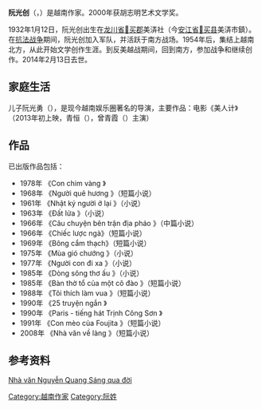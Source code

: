 {{refimprove|time=2015-01-20T06:07:33+00:00}}
'''阮光创'''（{{vie|v='''Nguyễn Quang Sáng'''}}，{{bd|1932年|1月12日|2014年|2月13日|catIdx=Nguyen}}）是越南作家。2000年获胡志明艺术文学奖。

1932年1月12日，阮光创出生在[[龙川市|龙川省]][[𢄂买县_(安江省)|𢄂买郡]]美㳥社（今[[安江省|安江省]][[𢄂买县_(安江省)|𢄂买县]]美㳥市鎮）。在[[法越战争|抗法战争]]期间，阮光创加入军队，并活跃于南方战场。1954年后，集结上越南北方，从此开始文学创作生涯。到反美越战期间，回到南方，参加战争和继续创作。2014年2月13日去世。

== 家庭生活 ==
儿子阮光勇（{{lang-vi|Nguyễn Quang Dũng}}），是现今越南娱乐圈著名的导演，主要作品：电影《美人计》（2013年初上映，青恒（{{lang-vi|Thanh Hằng}}），曾青霞（{{lang-vi|Tăng Thanh Hà}}）主演）

== 作品 ==
已出版作品包括：
*1978年 《Con chim vàng 》
*1968年 《Người quê hương 》（短篇小说）
*1961年 《Nhật ký người ở lại 》（小说）
*1963年 《Đất lửa 》（小说）
*1966年 《Câu chuyện bên trận địa pháo 》（中篇小说）
*1966年 《Chiếc lược ngà》（短篇小说）
*1969年 《Bông cẩm thạch》（短篇小说）
*1975年 《Mùa gió chướng 》（小说）
*1977年 《Người con đi xa 》（小说）
*1985年 《Dòng sông thơ ấu 》（小说）
*1985年 《Bàn thờ tổ của một cô đào 》（短篇小说）
*1988年 《Tôi thích làm vua 》（短篇小说）
*1990年 《25 truyện ngắn 》
*1990年 《Paris - tiếng hát Trịnh Công Sơn 》
*1991年 《Con mèo của Foujita 》（短篇小说）
*2008年 《Nhà văn về làng 》（短篇小说）

== 参考资料 ==
[http://ngoisao.net/tin-tuc/thoi-cuoc/24h/nha-van-nguyen-quang-sang-qua-doi-2951236.html Nhà văn Nguyễn Quang Sáng qua đời] {{Wayback|url=http://ngoisao.net/tin-tuc/thoi-cuoc/24h/nha-van-nguyen-quang-sang-qua-doi-2951236.html |date=20150120074847 }}

[[Category:越南作家|Category:越南作家]]
[[Category:阮姓|Category:阮姓]]